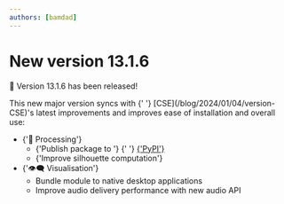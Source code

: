 ```yaml
---
authors: [bamdad]
---
```



# New version 13.1.6

🎉 Version 13.1.6 has been released!

<Fragment>
  This new major version syncs with <CseIcon />{' '}
  [CSE](/blog/2024/01/04/version-CSE)'s latest improvements and improves ease of
  installation and overall use:
</Fragment>

<ul>
  <li>
    {'🧮 Processing'}
    <ul>
      <li>
        {'Publish package to '}
        <PyPiIcon />
        {'  '}
        <a
          href={'https://pypi.org/project/sound-scape-explorer/'}
          target={'_blank'}
          rel={'noopener nofollow'}
        >
          {'PyPI'}
        </a>
      </li>
      <li>{'Improve silhouette computation'}</li>
    </ul>
  </li>
  <li>
    {'👁️‍🗨️ Visualisation'}
    <ul>
      <li>Bundle module to native desktop applications</li>
      <li>Improve audio delivery performance with new audio API</li>
    </ul>
  </li>
</ul>
